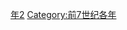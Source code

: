 {{Catnav|頁面分類|历史|歷史時代|年|前7世纪各年}}

{{catmore}}

[[Category:前630年代|年2]]
[[Category:前7世纪各年|Category:前7世纪各年]]